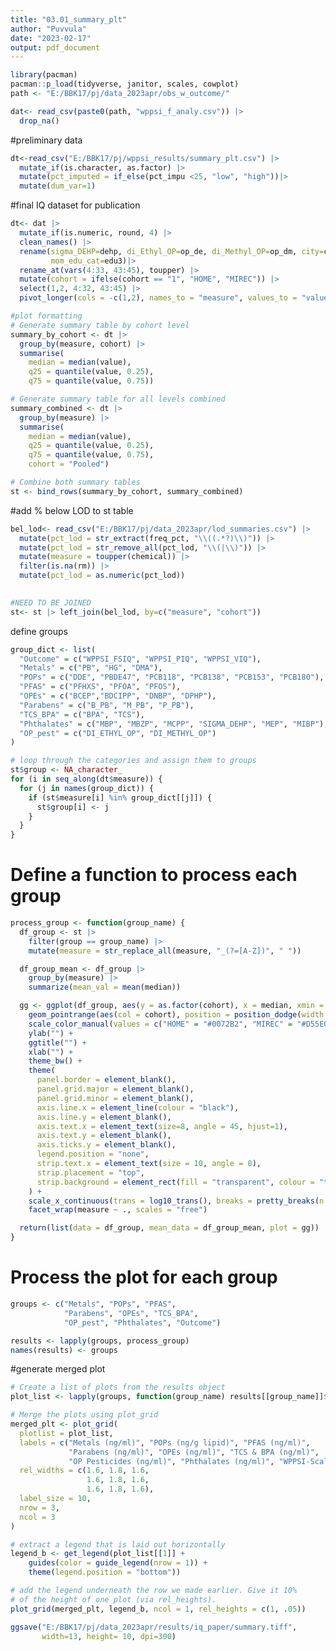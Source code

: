 ```yaml
---
title: "03.01_summary_plt"
author: "Puvvula"
date: "2023-02-17"
output: pdf_document
---
```


```r

library(pacman)
pacman::p_load(tidyverse, janitor, scales, cowplot)
path <- "E:/BBK17/pj/data_2023apr/obs_w_outcome/"

dat<- read_csv(paste0(path, "wppsi_f_analy.csv")) |> 
  drop_na()
```

#preliminary data
```r
dt<-read_csv("E:/BBK17/pj/wppsi_results/summary_plt.csv") |>
  mutate_if(is.character, as.factor) |>
  mutate(pct_imputed = if_else(pct_impu <25, "low", "high"))|>
  mutate(dum_var=1)
```

#final IQ dataset for publication
```r
dt<- dat |>
  mutate_if(is.numeric, round, 4) |>
  clean_names() |>
  rename(sigma_DEHP=dehp, di_Ethyl_OP=op_de, di_Methyl_OP=op_dm, city=center,
         mom_edu_cat=edu3)|>
  rename_at(vars(4:33, 43:45), toupper) |>
  mutate(cohort = ifelse(cohort == "1", "HOME", "MIREC")) |>
  select(1,2, 4:32, 43:45) |>
  pivot_longer(cols = -c(1,2), names_to = "measure", values_to = "value") 

#plot formatting
# Generate summary table by cohort level
summary_by_cohort <- dt |>
  group_by(measure, cohort) |>
  summarise(
    median = median(value),
    q25 = quantile(value, 0.25),
    q75 = quantile(value, 0.75)) 

# Generate summary table for all levels combined
summary_combined <- dt |>
  group_by(measure) |>
  summarise(
    median = median(value),
    q25 = quantile(value, 0.25),
    q75 = quantile(value, 0.75),
    cohort = "Pooled")

# Combine both summary tables
st <- bind_rows(summary_by_cohort, summary_combined) 
```

#add % below LOD to st table
```r
bel_lod<- read_csv("E:/BBK17/pj/data_2023apr/lod_summaries.csv") |>
  mutate(pct_lod = str_extract(freq_pct, "\\((.*?)\\)")) |>
  mutate(pct_lod = str_remove_all(pct_lod, "\\(|\\)")) |>
  mutate(measure = toupper(chemical)) |>
  filter(is.na(rm)) |>
  mutate(pct_lod = as.numeric(pct_lod))

  
#NEED TO BE JOINED
st<- st |> left_join(bel_lod, by=c("measure", "cohort"))
```



define groups
```r
group_dict <- list(
  "Outcome" = c("WPPSI_FSIQ", "WPPSI_PIQ", "WPPSI_VIQ"),
  "Metals" = c("PB", "HG", "DMA"),
  "POPs" = c("DDE", "PBDE47", "PCB118", "PCB138", "PCB153", "PCB180"),
  "PFAS" = c("PFHXS", "PFOA", "PFOS"),
  "OPEs" = c("BCEP","BDCIPP", "DNBP", "DPHP"),
  "Parabens" = c("B_PB", "M_PB", "P_PB"),
  "TCS_BPA" = c("BPA", "TCS"),
  "Phthalates" = c("MBP", "MBZP", "MCPP", "SIGMA_DEHP", "MEP", "MIBP"),
  "OP_pest" = c("DI_ETHYL_OP", "DI_METHYL_OP")
)

# loop through the categories and assign them to groups
st$group <- NA_character_
for (i in seq_along(dt$measure)) {
  for (j in names(group_dict)) {
    if (st$measure[i] %in% group_dict[[j]]) {
      st$group[i] <- j
    }
  }
}
```

# Define a function to process each group
```r
process_group <- function(group_name) {
  df_group <- st |>
    filter(group == group_name) |>
    mutate(measure = str_replace_all(measure, "_(?=[A-Z])", " "))

  df_group_mean <- df_group |>
    group_by(measure) |>
    summarize(mean_val = mean(median))

  gg <- ggplot(df_group, aes(y = as.factor(cohort), x = median, xmin = q25, xmax = q75)) +
    geom_pointrange(aes(col = cohort), position = position_dodge(width = 1), size = 1) +
    scale_color_manual(values = c("HOME" = "#0072B2", "MIREC" = "#D55E00", "Pooled" = "#000000")) +
    ylab("") +
    ggtitle("") +
    xlab("") +
    theme_bw() +
    theme(
      panel.border = element_blank(),
      panel.grid.major = element_blank(),
      panel.grid.minor = element_blank(),
      axis.line.x = element_line(colour = "black"),
      axis.line.y = element_blank(),
      axis.text.x = element_text(size=8, angle = 45, hjust=1),
      axis.text.y = element_blank(),
      axis.ticks.y = element_blank(),
      legend.position = "none",
      strip.text.x = element_text(size = 10, angle = 0),
      strip.placement = "top",
      strip.background = element_rect(fill = "transparent", colour = "transparent")
    ) +
    scale_x_continuous(trans = log10_trans(), breaks = pretty_breaks(n = 3)) +
    facet_wrap(measure ~ ., scales = "free")

  return(list(data = df_group, mean_data = df_group_mean, plot = gg))
}
```

# Process the plot for each group
```r
groups <- c("Metals", "POPs", "PFAS", 
            "Parabens", "OPEs", "TCS_BPA", 
            "OP_pest", "Phthalates", "Outcome")

results <- lapply(groups, process_group)
names(results) <- groups
```

#generate merged plot
```r
# Create a list of plots from the results object
plot_list <- lapply(groups, function(group_name) results[[group_name]]$plot)

# Merge the plots using plot_grid
merged_plt <- plot_grid(
  plotlist = plot_list,
  labels = c("Metals (ng/ml)", "POPs (ng/g lipid)", "PFAS (ng/ml)",
             "Parabens (ng/ml)", "OPEs (ng/ml)", "TCS & BPA (ng/ml)",
             "OP Pesticides (ng/ml)", "Phthalates (ng/ml)", "WPPSI-Scale"),
  rel_widths = c(1.6, 1.8, 1.6, 
                 1.6, 1.8, 1.6, 
                 1.6, 1.8, 1.6),
  label_size = 10,
  nrow = 3,
  ncol = 3
)

# extract a legend that is laid out horizontally
legend_b <- get_legend(plot_list[[1]] + 
    guides(color = guide_legend(nrow = 1)) +
    theme(legend.position = "bottom"))

# add the legend underneath the row we made earlier. Give it 10%
# of the height of one plot (via rel_heights).
plot_grid(merged_plt, legend_b, ncol = 1, rel_heights = c(1, .05))

```

```r
ggsave("E:/BBK17/pj/data_2023apr/results/iq_paper/summary.tiff",
       width=13, height= 10, dpi=300)
```



